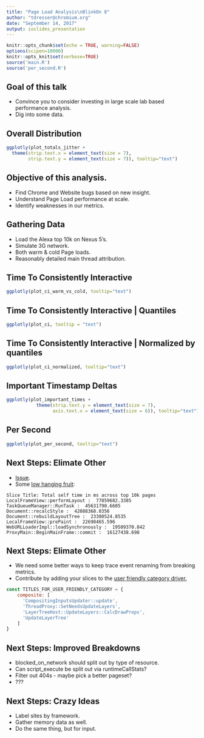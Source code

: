 ```yaml
---
title: "Page Load Analysis\nBlinkOn 8"
author: "tdresser@chromium.org"
date: "September 14, 2017"
output: ioslides_presentation
---
```


```r
knitr::opts_chunk$set(echo = TRUE, warning=FALSE)
options(scipen=10000)
knitr::opts_knit$set(verbose=TRUE)
source('main.R')
source('per_second.R')
```

## Goal of this talk
* Convince you to consider investing in large scale lab based performance analysis.
* Dig into some data.

## Overall Distribution

```r
ggplotly(plot_totals_jitter +
  theme(strip.text.x = element_text(size = 7),
        strip.text.y = element_text(size = 7)), tooltip="text")
```

## Objective of this analysis.
* Find Chrome and Website bugs based on new insight.
* Understand Page Load performance at scale.
* Identify weaknesses in our metrics.

## Gathering Data
* Load the Alexa top 10k on Nexus 5's.
* Simulate 3G network.
* Both warm & cold Page loads.
* Reasonably detailed main thread attribution.

## Time To Consistently Interactive

```r
ggplotly(plot_ci_warm_vs_cold, tooltip="text")
```

## Time To Consistently Interactive | Quantiles
```r
ggplotly(plot_ci, tooltip = "text")
```

## Time To Consistently Interactive | Normalized by quantiles
```r
ggplotly(plot_ci_normalized, tooltip="text")
```

## Important Timestamp Deltas
```r
ggplotly(plot_important_times + 
           theme(strip.text.y = element_text(size = 7),
                 axis.text.x = element_text(size = 6)), tooltip="text") 
```

## Per Second
```r
ggplotly(plot_per_second, tooltip="text")
```

## Next Steps: Elimate Other
* [Issue](https://github.com/catapult-project/catapult/issues/3864).
* Some [low hanging fruit](https://gist.github.com/deepanjanroy/84788dee9be12b01502a1708daf135da):

```
Slice Title: Total self time in ms across top 10k pages
LocalFrameView::performLayout :  77859682.3385
TaskQueueManager::RunTask :  45631790.6605
Document::recalcStyle :  42088368.0356
Document::rebuildLayoutTree :  23380524.8535
LocalFrameView::prePaint :  22698465.596
WebURLLoaderImpl::loadSynchronously :  19509370.842
ProxyMain::BeginMainFrame::commit :  16127438.698
```

## Next Steps: Elimate Other
* We need some better ways to keep trace event renaming from breaking metrics.
* Contribute by adding your slices to the [user friendly category driver.](https://cs.chromium.org/chromium/src/third_party/catapult/tracing/tracing/extras/chrome/chrome_user_friendly_category_driver.html)
```javascript
const TITLES_FOR_USER_FRIENDLY_CATEGORY = {
    composite: [
      'CompositingInputsUpdater::update',
      'ThreadProxy::SetNeedsUpdateLayers',
      'LayerTreeHost::UpdateLayers::CalcDrawProps',
      'UpdateLayerTree'
    ]
}
```

## Next Steps: Improved Breakdowns
* blocked\_on\_network should split out by type of resource.
* Can script\_execute be split out via runtimeCallStats?
* Filter out 404s - maybe pick a better pageset?
* ???

## Next Steps: Crazy Ideas
* Label sites by framework.
* Gather memory data as well.
* Do the same thing, but for input.